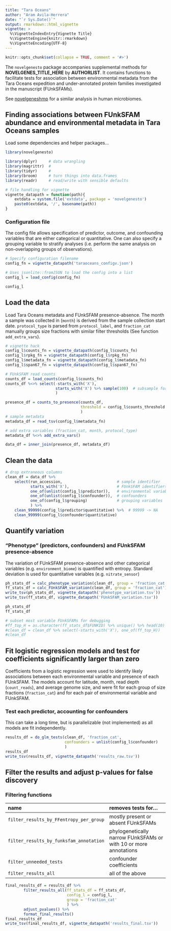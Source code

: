 ```yaml
---
title: "Tara Oceans"
author: "Aram Avila-Herrera"
date: "`r Sys.Date()`"
output: rmarkdown::html_vignette
vignette: >
  %\VignetteIndexEntry{Vignette Title}
  %\VignetteEngine{knitr::rmarkdown}
  %\VignetteEncoding{UTF-8}
---
```


```r
knitr::opts_chunk$set(collapse = TRUE, comment = '#>')
```

The `novelgenesto` package accompanies supplemental methods for
**NOVELGENES_TITLE_HERE** by **AUTHORLIST**. It contains functions to
facilitate tests for association between environmental metadata from the Tara
Oceans expedition and under-annotated protein families investigated in
the manuscript (FUnkSFAMs).

See [novelgeneshmp](https://github.com/aavilaherrera/novelgeneshmp) for
a similar analysis in human microbiomes.

## Finding associations between FUnkSFAM abundance and environmental metadata in Tara Oceans samples

Load some dependencies and helper packages...

```r
library(novelgenesto)

library(dplyr)     # data wrangling
library(magrittr)  #
library(tidyr)     #
library(broom)     # turn things into data.frames
library(readr)     # read/write with sensible defaults

# file handling for vignette
vignette_datapath = function(path){
    extdata = system.file('extdata', package = 'novelgenesto')
    paste0(extdata, '/', basename(path))
}
```

### Configuration file

The config file allows specification of predictor, outcome, and confounding
variables that are either categorical or quantitative. One can also specify
a grouping variable to stratify analyses (i.e. perform the same analysis on
non-overlapping groups of observations).

```r
# Specify configuration filename
config_fn = vignette_datapath('taraoceans_configv.json')

# Uses jsonlite::fromJSON to load the config into a list
config_l = load_config(config_fn)

config_l
```

## Load the data

Load Tara Oceans metadata and FUnkSFAM presence-absence.  The month a sample
was collected in (`month`) is derived from the sample collection start date.
`protocol_type` is parsed from `protocol_label`, and `fraction_cat` manually groups
size fractions with similar filter thresholds (See function `add_extra_vars`).

```r
# vignette hack
config_l$counts_fn = vignette_datapath(config_l$counts_fn)
config_l$rpkg_fn = vignette_datapath(config_l$rpkg_fn)
config_l$metadata_fn = vignette_datapath(config_l$metadata_fn)
config_l$span67_fn = vignette_datapath(config_l$span67_fn)

# FUnkSFAM read counts
counts_df = load_counts(config_l$counts_fn)
counts_df %<>% select(-starts_with('X'),
                      starts_with('X') %>% sample(100)  # subsample for vignette
                      )

presence_df = counts_to_presence(counts_df,
                                 threshold = config_l$counts_threshold
                                 )
# sample metadata
metadata_df = read_tsv(config_l$metadata_fn)

# add extra variables (fraction_cat, month, protocol_type)
metadata_df %<>% add_extra_vars()

data_df = inner_join(presence_df, metadata_df)
```

## Clean the data

```r
# drop extraneous columns
clean_df = data_df %>%
    select(run_accession,                        # sample identifier
           starts_with('X'),                     # FUnkSFAM identifiers
           one_of(unlist(config_l$predictor)),   # environmental variables
           one_of(unlist(config_l$confounder)),  # confounders
           one_of(config_l$grouping)             # grouping variables
           ) %>%
    clean_99999(config_l$predictor$quantitative) %>%  # 99999 -> NA
    clean_99999(config_l$confounder$quantitative)
```

## Quantify variation

### "Phenotype" (predictors, confounders) and FUnkSFAM presence-absence

The variation of FUnkSFAM presence-absence and other categorical variables
(e.g. `environment_biome`) is quantified with entropy. Standard deviation is
used for quantitative variables (e.g. `nitrate_sensor`)

```r
ph_stats_df = calc_phenotype_variation(clean_df, group = 'fraction_cat')
ff_stats_df = calc_FUnkSFAM_variation(clean_df, group = 'fraction_cat')
write_tsv(ph_stats_df, vignette_datapath('phenotype_variation.tsv'))
write_tsv(ff_stats_df, vignette_datapath('FUnkSFAM_variation.tsv'))

ph_stats_df
ff_stats_df

# subset most variable FUnkSFAMs for debugging
#ff_top_H = as.character(ff_stats_df$FUNKID) %>% unique() %>% head(10)
#clean_df = clean_df %>% select(-starts_with('X'), one_of(ff_top_H))
#clean_df
```

## Fit logistic regression models and test for coefficients significantly larger than zero

Coefficients from a logistic regression were used to identify likely
associations between each environmental variable and presence of each FUnkSFAM.
The models account for latitude, month, read depth (`count_reads`), and average
genome size, and were fit for each group of size fractions (`fraction_cat`) and
for each pair of environmental variable and FUnkSFAM.

### Test each predictor, accounting for confounders

This can take a long time, but is parallelizable (not implemented) as all
models are fit independently.

```r
results_df = do_glm_tests(clean_df, 'fraction_cat',
                          confounders = unlist(config_l$confounder)
                          )
results_df
write_tsv(results_df, vignette_datapath('results_raw.tsv'))
```

## Filter the results and adjust p-values for false discovery

### Filtering functions

| name                                             | removes tests for...                                             |
|:-------------------------------------------------|:-----------------------------------------------------------------|
| `filter_results_by_FFentropy_per_group`          | mostly present or absent FUnkSFAMs                               |
| `filter_results_by_funksfam_annotation`          | phylogenetically narrow FUnkSFAMs or with 10 or more annotations |
| `filter_unneeded_tests`                          | confounder coefficients                            |
| `filter_results_all`                             | all of the above                                                 |

```r
final_results_df = results_df %>%
        filter_results_all(ff_stats_df = ff_stats_df,
                           config_l = config_l,
                           group = 'fraction_cat'
                           ) %>%
        adjust_pvalues() %>%
        format_final_results()
final_results_df
write_tsv(final_results_df, vignette_datapath('results_final.tsv'))
```

